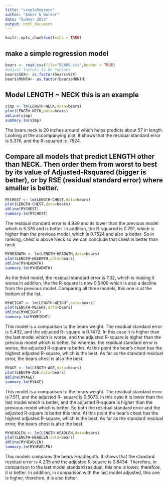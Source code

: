 ```yaml
---
title: "simpleRegress"
author: "Amber N Walker"
date: "Summer 2023"
output: html_document
---
```


```r
knitr::opts_chunk$set(echo = TRUE)
```

## make a simple regression model

```r
bears <- read.csv(file="BEARS.csv",header = TRUE)
#adjust factors to be factors
bears$SEX<- as.factor(bears$SEX)
bears$MONTH<- as.factor(bears$MONTH)
```

## Model LENGTH ~ NECK  this is an example  

```r
simp <- lm(LENGTH~NECK,data=bears)
plot(LENGTH~NECK,data=bears)
abline(simp)
summary.lm(simp)
```

The bears neck is 20 inches around which helps predicts about 57 in length. Looking at the accompanying plot, it shows that the residual standard error is 5.376, and the R-squared is .7524.


## Compare all models that predict LENGTH other than NECK. Then order them from worst to best by its value of Adjusted-Rsquared (bigger is better), or by RSE (residual standard error) where smaller is better. 


```r
MYCHEST <- lm(LENGTH~CHEST,data=bears)
plot(LENGTH~CHEST,data=bears)
abline(MYCHEST)
summary.lm(MYCHEST)
```

The residual standard error is 4.939 and its lower than the previous model which is 5.376 and is better. In addition, the R-squared is 0.791, which is higher than the previous model, which is 0.7524  and also is better. So in ranking, chest is above Neck so we can conclude that chest is better than neck


```r
MYHEADWTH <- lm(LENGTH~HEADWTH,data=bears)
plot(LENGTH~HEADWTH,data=bears)
abline(MYHEADWTH)
summary.lm(MYHEADWTH)
```

As the third model, the residual standard error is 7.32, which is making it worse.In addition, the the R-square
is now 0.5409 which is also a decline from the previous model. Comparing all three models, this one is at the bottom of the list. 


```r
MYWEIGHT <- lm(LENGTH~WEIGHT,data=bears)
plot(LENGTH~WEIGHT,data=bears)
abline(MYWEIGHT)
summary.lm(MYWEIGHT)
```

This model is a comparison to the bears weight. The residual standard error is 5.432, and the adjusted R- square is 0.7472. In this case it is higher than the last model which is worse, and the adjusted R-square is higher than the previous model which is better. So whereas, the residual standard error is worse, the adjusted R-square is better. At this point the bear's chest has the highest adjusted R-square, which is the best. As far as the standard residual error, the bears chest is also the best.


```r
MYAGE <- lm(LENGTH~AGE,data=bears)
plot(LENGTH~AGE,data=bears)
abline(MYAGE)
summary.lm(MYAGE)
```

This model is a comparison to the bears weight. The residual standard error is 7.511, and the adjusted R- square is 0.5073. In this case it is lower than the last model which is better, and the adjusted R-square is higher than the previous model which is better. So both the residual standard error and the adjusted R-square is better this time. At this point the bear's chest has the highest adjusted R-square, which is the best. As far as the standard residual error, the bears chest is also the best.


```r
MYHEADLEN <- lm(LENGTH~HEADLEN,data=bears)
plot(LENGTH~HEADLEN,data=bears)
abline(MYHEADLEN)
summary.lm(MYHEADLEN)
```

This models compares the bears Headlegnth. It shows that the standard residual error is 4.235 and the adjusted R-square is 0.8434. Therefore, in comparison to the last model standard residual, this one is lower, therefore, it is better. In addition, in comparison with the last model adjusted, this one is higher,  therefore, it is also better.







